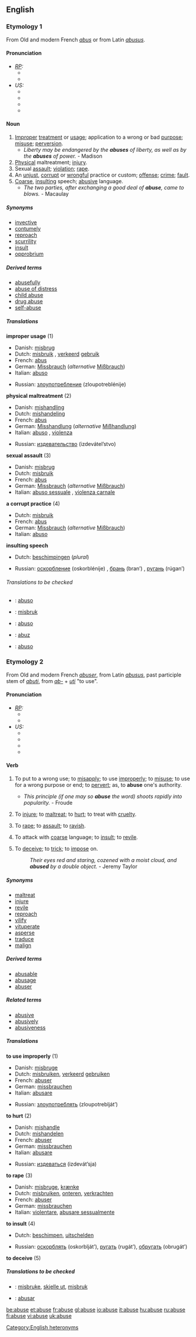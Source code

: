 ==English==

===Etymology 1===
From Old and modern French ''[[abus]]'' or from Latin ''[[abusus]]''.

====Pronunciation====
* ''[[RP]]:''
** {{IPA|/əˈbjuːs/}}
** {{SAMPA|/@"bju:s/}}
* ''US:''
** {{AHD|əbyo͞os'}}
** {{IPA|/əˈbjus/}}
** {{SAMPA|/@"bjus/}}
** {{audio|en-us-abuse-noun.ogg|Audio (US)}}

====Noun====
{{en-noun}}

# [[improper|Improper]] [[treatment]] or [[usage]]; application to a wrong or bad [[purpose]]; [[misuse]]; [[perversion]].
#* ''Liberty may be endangered by the '''abuses''' of liberty, as well as by the '''abuses''' of power.'' - Madison
# [[physical|Physical]] maltreatment; [[injury]].
# Sexual [[assault]]; [[violation]]; [[rape]].
# An [[unjust]], [[corrupt]] or [[wrongful]] practice or custom; [[offense]]; [[crime]]; [[fault]].
# [[coarse|Coarse]], [[insulting]] speech; [[abusive]] language.
#* ''The two parties, after exchanging a good deal of '''abuse''', came to blows.'' - Macaulay

=====Synonyms=====
* [[invective]]
* [[contumely]]
* [[reproach]]
* [[scurrility]]
* [[insult]]
* [[opprobrium]]

=====Derived terms=====
* [[abusefully]]
* [[abuse of distress]]
* [[child abuse]]
* [[drug abuse]]
* [[self-abuse]]

=====Translations=====
'''improper usage''' (1)
{{top}}
*Danish: [[misbrug]] {{n}}
*Dutch: [[misbruik]] {{n}}, [[verkeerd]] [[gebruik]] {{n}}
*French: [[abus]] {{m}}
*German: [[Missbrauch]] {{m}} (''alternative'' [[Mißbrauch]])
*Italian: [[abuso]] {{m}}
{{mid}}
*Russian: [[злоупотребление]] (zloupotreblénije) {{n}}
{{bottom}}

'''physical maltreatment''' (2)
{{top}}
*Danish: [[mishandling]] {{c}}
*Dutch: [[mishandeling]] {{f}}
*French: [[abus]] {{m}}
*German: [[Misshandlung]] {{f}} (''alternative'' [[Mißhandlung]])
*Italian: [[abuso]] {{m}}, [[violenza]] {{f}}
{{mid}}
*Russian: [[издевательство]] (izdevátel’stvo) {{n}}
{{bottom}}

'''sexual assault''' (3)
{{top}}
*Danish: [[misbrug]] {{n}}
*Dutch: [[misbruik]] {{n}}
*French: [[abus]] {{m}}
*German: [[Missbrauch]] {{m}} (''alternative'' [[Mißbrauch]])
*Italian: [[abuso sessuale]] {{m}}, [[violenza carnale]] {{f}}
{{mid}}
{{bottom}}

'''a corrupt practice''' (4)
{{top}}
*Dutch: [[misbruik]] {{n}}
*French: [[abus]] {{m}}
*German: [[Missbrauch]] {{m}} (''alternative'' [[Mißbrauch]])
*Italian: [[abuso]] {{m}}
{{mid}}
{{bottom}}

'''insulting speech'''
{{top}}
*Dutch: [[beschimpingen]] {{f}} (''plural'')
{{mid}}
*Russian: [[оскорбление]] (oskorblénije) {{n}}, [[брань]] (bran’) {{f}}, [[ругань]] (rúgan’) {{f}}
{{bottom}}

======Translations to be checked======
{{checktrans}}
*{{ttbc|Interlingua}}: [[abuso#Interlingua|abuso]]
*{{ttbc|Norwegian}}: [[misbruk]] {{n}}
*{{ttbc|Portuguese}}: [[abuso#Portuguese|abuso]]
*{{ttbc|Romanian}}: [[abuz]] {{n}}
*{{ttbc|Spanish}}: [[abuso#Spanish|abuso]] {{m}}

===Etymology 2===
From Old and modern French ''[[abuser]]'', from Latin ''[[abusus]]'', past participle stem of ''[[abuti]]'', from ''[[ab-]]'' + ''[[uti]]'' "to use".

====Pronunciation====
* ''[[RP]]:''
** {{IPA|/əˈbjuːz/}}
** {{SAMPA|/@"bju:z</}}
* ''US:''
** {{AHD|əbyo͞oz'}}
** {{IPA|/əˈbjuz/}}
** {{SAMPA|/@"bjuz/}}
** {{audio|en-us-abuse-verb.ogg|Audio (US)}}

====Verb====
{{en-verb|abus|ing}}

# {{transitive}} To put to a wrong use; to [[misapply]]; to use [[improperly]]; to [[misuse]]; to use for a wrong purpose or end; to [[pervert]]; as, to '''abuse''' one's authority.
#* ''This principle (if one may so '''abuse''' the word) shoots rapidly into popularity.'' - Froude
# {{transitive}} To [[injure]]; to [[maltreat]]; to [[hurt]]; to treat with [[cruelty]].
# {{transitive}} To [[rape]]; to [[assault]]; to [[ravish]].
# {{transitive}} To attack with [[coarse]] language; to [[insult]]; to [[revile]].
# {{transitive}} {{obsolete}} To [[deceive]]; to [[trick]]; to [[impose]] on.
#: ''Their eyes red and staring, cozened with a moist cloud, and '''abused''' by a double object.'' - Jeremy Taylor

=====Synonyms=====
*[[maltreat]]
*[[injure]]
*[[revile]]
*[[reproach]]
*[[vilify]]
*[[vituperate]]
*[[asperse]]
*[[traduce]]
*[[malign]]

=====Derived terms=====
* [[abusable]]
* [[abusage]]
* [[abuser]]

=====Related terms=====
* [[abusive]]
* [[abusively]]
* [[abusiveness]]

=====Translations=====
'''to use improperly''' (1)
{{top}}
*Danish: [[misbruge]]
*Dutch: [[misbruiken]], [[verkeerd]] [[gebruiken]]
*French: [[abuser]]
*German: [[missbrauchen]]
*Italian: [[abusare]] 
{{mid}}
*Russian: [[злоупотреблять]] (zloupotreblját’)
{{bottom}}

'''to hurt''' (2)
{{top}}
*Danish: [[mishandle]]
*Dutch: [[mishandelen]]
*French: [[abuser]]
*German: [[missbrauchen]]
*Italian: [[abusare]]
{{mid}}
*Russian: [[издеваться]] (izdevát’sja)
{{bottom}}

'''to rape''' (3)
{{top}}
*Danish: [[misbruge]], [[krænke]]
*Dutch: [[misbruiken]], [[onteren]], [[verkrachten]]
*French: [[abuser]]
*German: [[missbrauchen]]
*Italian: [[violentare]], [[abusare sessualmente]]
{{mid}}
{{bottom}}

'''to insult''' (4)
{{top}}
* Dutch: [[beschimpen]], [[uitschelden]]
{{mid}}
*Russian: [[оскорблять]] (oskorblját’), [[ругать]] (rugát’), [[обругать]] (obrugát’)
{{bottom}}

'''to deceive''' (5)
{{top}}
{{mid}}
{{bottom}}

=====Translations to be checked=====
{{checktrans}}
*{{ttbc|Norwegian}}: [[misbruke]], [[skjelle ut]], [[misbruk]]
*{{ttbc|Spanish}}: [[abusar]]


[[Category:English heteronyms]]

[[be:abuse]]
[[et:abuse]]
[[fr:abuse]]
[[gl:abuse]]
[[io:abuse]]
[[it:abuse]]
[[hu:abuse]]
[[ru:abuse]]
[[fi:abuse]]
[[vi:abuse]]
[[uk:abuse]]
